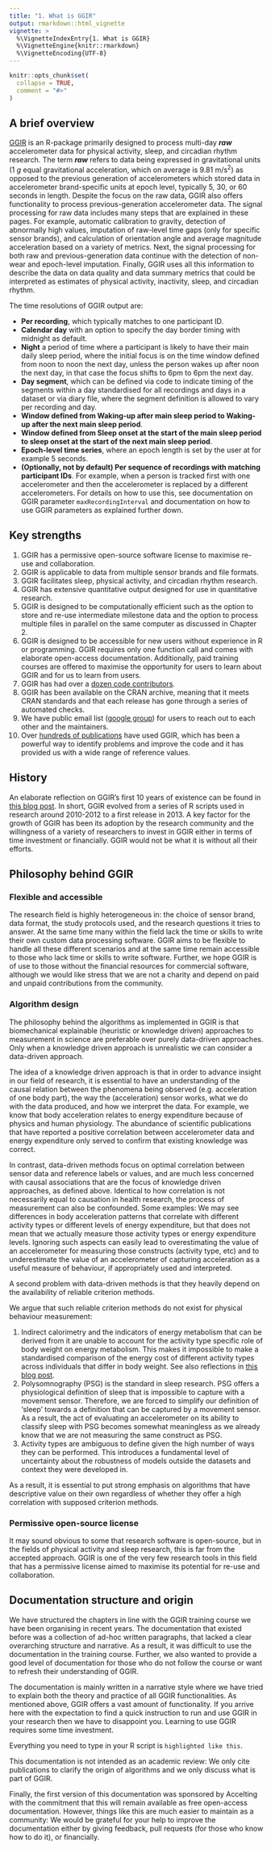 ```yaml
---
title: "1. What is GGIR"
output: rmarkdown::html_vignette
vignette: >
  %\VignetteIndexEntry{1. What is GGIR}
  %\VignetteEngine{knitr::rmarkdown}
  %\VignetteEncoding{UTF-8}
---
```


```r
knitr::opts_chunk$set(
  collapse = TRUE,
  comment = "#>"
)
```

## A brief overview

[GGIR](https://CRAN.R-project.org/package=GGIR) is an R-package primarily designed to process multi-day ***raw*** accelerometer data for physical activity, sleep, and circadian rhythm research.
The term ***raw*** refers to data being expressed in gravitational units (1 _g_ equal gravitational acceleration, which on average is 9.81 m/s<sup>2</sup>) as opposed to the previous generation of accelerometers which stored data in accelerometer brand-specific units at epoch level, typically 5, 30, or 60 seconds in length.
Despite the focus on the raw data, GGIR also offers functionality to process previous-generation accelerometer data.
The signal processing for raw data includes many steps that are explained in these pages. For example, automatic calibration to gravity, detection of abnormally high values, imputation of raw-level time gaps (only for specific sensor brands), and calculation of orientation angle and average magnitude acceleration based on a variety of metrics.
Next, the signal processing for both raw and previous-generation data continue with the detection of non-wear and epoch-level imputation.
Finally, GGIR uses all this information to describe the data on data quality and data summary metrics that could be interpreted as estimates of physical activity, inactivity, sleep, and circadian rhythm.

The time resolutions of GGIR output are:

-   **Per recording**, which typically matches to one participant ID.
-   **Calendar day** with an option to specify the day border timing with midnight as default.
-   **Night** a period of time where a participant is likely to have their main daily sleep period, where the initial focus is on the time window defined from noon to noon the next day, unless the person wakes up after noon the next day, in that case the focus shifts to 6pm to 6pm the next day.
-   **Day segment**, which can be defined via code to indicate timing of the segments within a day standardised for all recordings and days in a dataset or via diary file, where the segment definition is allowed to vary per recording and day.
-   **Window defined from Waking-up after main sleep period to Waking-up after the next main sleep period**.
-   **Window defined from Sleep onset at the start of the main sleep period to sleep onset at the start of the next main sleep period**.
-   **Epoch-level time series**, where an epoch length is set by the user at for example 5 seconds.
-   **(Optionally, not by default) Per sequence of recordings with matching participant IDs**. For example, when a person is tracked first with one accelerometer and then the accelerometer is replaced by a different accelerometers. For details on how to use this, see documentation on GGIR parameter `maxRecordingInterval` and documentation on how to use GGIR parameters as explained further down.

## Key strengths

1.  GGIR has a permissive open-source software license to maximise re-use and collaboration.
2.  GGIR is applicable to data from multiple sensor brands and file formats.
3.  GGIR facilitates sleep, physical activity, and circadian rhythm research.
4.  GGIR has extensive quantitative output designed for use in quantitative research.
5.  GGIR is designed to be computationally efficient such as the option to store and re-use intermediate milestone data and the option to process multiple files in parallel on the same computer as discussed in Chapter 2.
6.  GGIR is designed to be accessible for new users without experience in R or programming. GGIR requires only one function call and comes with elaborate open-access documentation. Additionally, paid training courses are offered to maximise the opportunity for users to learn about GGIR and for us to learn from users.
7.  GGIR has had over a [dozen code contributors](https://github.com/wadpac/GGIR/graphs/contributors).
8.  GGIR has been available on the CRAN archive, meaning that it meets CRAN standards and that each release has gone through a series of automated checks.
9.  We have public email list ([google group](https://groups.google.com/g/rpackageggir/)) for users to reach out to each other and the maintainers.
10. Over [hundreds of publications](https://github.com/wadpac/GGIR/wiki/Publication-list) have used GGIR, which has been a powerful way to identify problems and improve the code and it has provided us with a wide range of reference values.

## History

An elaborate reflection on GGIR’s first 10 years of existence can be found in [this blog post](https://www.accelting.com/updates/10th-anniversary-of-ggir/).
In short, GGIR evolved from a series of R scripts used in research around 2010-2012 to a first release in 2013.
A key factor for the growth of GGIR has been its adoption by the research community and the willingness of a variety of researchers to invest in GGIR either in terms of time investment or financially.
GGIR would not be what it is without all their efforts.

## Philosophy behind GGIR

### Flexible and accessible

The research field is highly heterogeneous in: the choice of sensor brand, data format, the study protocols used, and the research questions it tries to answer.
At the same time many within the field lack the time or skills to write their own custom data processing software.
GGIR aims to be flexible to handle all these different scenarios and at the same time remain accessible to those who lack time or skills to write software.
Further, we hope GGIR is of use to those without the financial resources for commercial software, although we would like stress that we are not a charity and depend on paid and unpaid contributions from the community.

### Algorithm design

The philosophy behind the algorithms as implemented in GGIR is that biomechanical explainable (heuristic or knowledge driven) approaches to measurement in science are preferable over purely data-driven approaches. Only when a knowledge driven approach is unrealistic we can consider a data-driven approach.

The idea of a knowledge driven approach is that in order to advance insight in our field of research, it is essential to have an understanding of the causal relation between the phenomena being observed (e.g. acceleration of one body part), the way the (acceleration) sensor works, what we do with the data produced, and how we interpret the data. For example, we know that body acceleration relates to energy expenditure because of physics and human physiology. The abundance of scientific publications that have reported a positive correlation between accelerometer data and energy expenditure only served to confirm that existing knowledge was correct.

In contrast, data-driven methods focus on optimal correlation between sensor data and reference labels or values, and are much less concerned with causal associations that are the focus of knowledge driven approaches, as defined above. Identical to how correlation is not necessarily equal to causation in health research, the process of measurement can also be confounded. Some examples: We may see differences in body acceleration patterns that correlate with different activity types or different levels of energy expenditure, but that does not mean that we actually measure those activity types or energy expenditure levels. Ignoring such aspects can easily lead to overestimating the value of an accelerometer for measuring those constructs (activity type, etc) and to underestimate the value of an accelerometer of capturing acceleration as a useful measure of behaviour, if appropriately used and interpreted.

A second problem with data-driven methods is that they heavily depend on the availability of reliable criterion methods.

We argue that such reliable criterion methods do not exist for physical behaviour measurement:

1.  Indirect calorimetry and the indicators of energy metabolism that can be derived from it are unable to account for the activity type specific role of body weight on energy metabolism. This makes it impossible to make a standardised comparison of the energy cost of different activity types across individuals that differ in body weight. See also reflections in [this blog post](https://www.accelting.com/updates/why-does-ggir-facilitate-cut-points/).
2.  Polysomnography (PSG) is the standard in sleep research. PSG offers a physiological definition of sleep that is impossible to capture with a movement sensor. Therefore, we are forced to simplify our definition of ‘sleep’ towards a definition that can be captured by a movement sensor. As a result, the act of evaluating an accelerometer on its ability to classify sleep with PSG becomes somewhat meaningless as we already know that we are not measuring the same construct as PSG.
3.  Activity types are ambiguous to define given the high number of ways they can be performed. This introduces a fundamental level of uncertainty about the robustness of models outside the datasets and context they were developed in.

As a result, it is essential to put strong emphasis on algorithms that have descriptive value on their own regardless of whether they offer a high correlation with supposed criterion methods.

### Permissive open-source license

It may sound obvious to some that research software is open-source, but in the fields of physical activity and sleep research, this is far from the accepted approach.
GGIR is one of the very few research tools in this field that has a permissive license aimed to maximise its potential for re-use and collaboration.

## Documentation structure and origin

We have structured the chapters in line with the GGIR training course we have been organising in recent years.
The documentation that existed before was a collection of ad-hoc written paragraphs, that lacked a clear overarching structure and narrative.
As a result, it was difficult to use the documentation in the training course.
Further, we also wanted to provide a good level of documentation for those who do not follow the course or want to refresh their understanding of GGIR.

The documentation is mainly written in a narrative style where we have tried to explain both the theory and practice of all GGIR functionalities. As mentioned above, GGIR offers a vast amount of functionality. If you arrive here with the expectation to find a quick instruction to run and use GGIR in your research then we have to disappoint you. Learning to use GGIR requires some time investment.

Everything you need to type in your R script is `highlighted like this`.

This documentation is not intended as an academic review: We only cite publications to clarify the origin of algorithms and we only discuss what is part of GGIR.

Finally, the first version of this documentation was sponsored by Accelting with the commitment that this will remain available as free open-access documentation.
However, things like this are much easier to maintain as a community: We would be grateful for your help to improve the documentation either by giving feedback, pull requests (for those who know how to do it), or financially.

